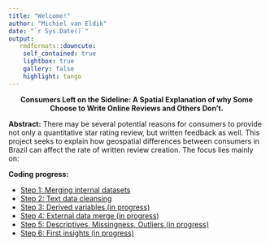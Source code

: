 ```yaml
---
title: "Welcome!"
author: "Michiel van Eldik"
date: "`r Sys.Date()`"
output:
   rmdformats::downcute:
    self_contained: true
    lightbox: true
    gallery: false
    highlight: tango
---
```


<center>__Consumers Left on the Sideline: A Spatial Explanation of why Some Choose to Write Online Reviews and Others Don't.__</center>\n

<b>Abstract:</b> There may be several potential reasons for consumers to provide not only a quantitative star rating review, but written feedback as well. This project seeks to explain how geospatial differences between consumers in Brazil can affect the rate of written review creation. The focus lies mainly on:

<b>Coding progress:</b> 

* <a href="SAO_PAULO_P1_rmdformat.html">Step 1: Merging internal datasets</a>
* <a href="SAO_PAULO_P2_rmdformat.html">Step 2: Text data cleansing</a>
* <a href="SAO_PAULO_P3rmdformat.html">Step 3: Derived variables (in progress)</a>
* <a href="SAO_PAULO_P2_rmdformat.html">Step 4: External data merge (in progress)</a>
* <a href="SAO_PAULO_P2_rmdformat.html">Step 5: Descriptives, Missingness, Outliers (in progress)</a>
* <a href="SAO_PAULO_P2_rmdformat.html">Step 6: First insights (in progress)</a>
